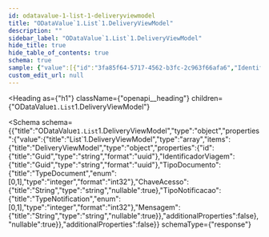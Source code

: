 ```yaml
---
id: odatavalue-1-list-1-deliveryviewmodel
title: "ODataValue`1.List`1.DeliveryViewModel"
description: ""
sidebar_label: "ODataValue`1.List`1.DeliveryViewModel"
hide_title: true
hide_table_of_contents: true
schema: true
sample: {"value":[{"id":"3fa85f64-5717-4562-b3fc-2c963f66afa6","IdentificadorViagem":"3fa85f64-5717-4562-b3fc-2c963f66afa6","TipoDocumento":0,"ChaveAcesso":"string","TipoNotificacao":0,"Mensagem":"string"}]}
custom_edit_url: null
---
```



<Heading
  as={"h1"}
  className={"openapi__heading"}
  children={"ODataValue`1.List`1.DeliveryViewModel"}
>
</Heading>





<Schema
  schema={{"title":"ODataValue`1.List`1.DeliveryViewModel","type":"object","properties":{"value":{"title":"List`1.DeliveryViewModel","type":"array","items":{"title":"DeliveryViewModel","type":"object","properties":{"id":{"title":"Guid","type":"string","format":"uuid"},"IdentificadorViagem":{"title":"Guid","type":"string","format":"uuid"},"TipoDocumento":{"title":"TypeDocument","enum":[0,1],"type":"integer","format":"int32"},"ChaveAcesso":{"title":"String","type":"string","nullable":true},"TipoNotificacao":{"title":"TypeNotification","enum":[0,1],"type":"integer","format":"int32"},"Mensagem":{"title":"String","type":"string","nullable":true}},"additionalProperties":false},"nullable":true}},"additionalProperties":false}}
  schemaType={"response"}
>
  
</Schema>
            